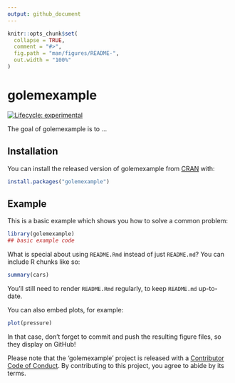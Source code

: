 ```yaml
---
output: github_document
---
```


<!-- README.md is generated from README.Rmd. Please edit that file -->

```r
knitr::opts_chunk$set(
  collapse = TRUE,
  comment = "#>",
  fig.path = "man/figures/README-",
  out.width = "100%"
)
```
# golemexample

<!-- badges: start -->
[![Lifecycle: experimental](https://img.shields.io/badge/lifecycle-experimental-orange.svg)](https://www.tidyverse.org/lifecycle/#experimental)
<!-- badges: end -->

The goal of golemexample is to ...

## Installation

You can install the released version of golemexample from [CRAN](https://CRAN.R-project.org) with:

``` r
install.packages("golemexample")
```

## Example

This is a basic example which shows you how to solve a common problem:

```r
library(golemexample)
## basic example code
```

What is special about using `README.Rmd` instead of just `README.md`? You can include R chunks like so:

```r
summary(cars)
```

You'll still need to render `README.Rmd` regularly, to keep `README.md` up-to-date.

You can also embed plots, for example:

```r
plot(pressure)
```

In that case, don't forget to commit and push the resulting figure files, so they display on GitHub!

Please note that the 'golemexample' project is released with a
[Contributor Code of Conduct](CODE_OF_CONDUCT.md).
By contributing to this project, you agree to abide by its terms.
